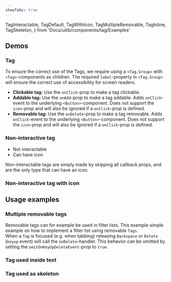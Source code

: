 ```yaml
---
showTabs: true
---
```


  TagInteractable,
  TagDefault,
  TagWithIcon,
  TagMultipleRemovable,
  TagInline,
  TagSkeleton,
} from 'Docs/uilib/components/tag/Examples'

## Demos

### Tag

To ensure the correct use of the Tags, we require using a `<Tag.Group>` with `<Tag>`-components as children.
The required `label`-property in `<Tag.Group>` will ensure the correct use of accessibility for screen readers.

<TagInteractable />

- **Clickable tag:** Use the `onClick`-prop to make a tag clickable.
- **Addable tag:** Use the `onAdd`-prop to make a tag addable. Adds `onClick`-event to the underlying
  `<Button>`-component. Does not support the `icon`-prop and will also be ignored if a `onClick`-prop is defined.
- **Removable tag:** Use the `onDelete`-prop to make a tag removable. Adds `onClick`-event to the underlying
  `<Button>`-component. Does not support the `icon`-prop and will also be ignored if a `onClick`-prop is defined.

### Non-interactive tag

- Not interactable
- Can have icon

Non-interactable tags are simply made by skipping all callback props, and are the only type that can have an icon.

<TagDefault />

### Non-interactive tag with icon

<TagWithIcon />

## Usage examples

### Multiple removable tags

Removable tags can for example be used in filter lists. This example simple example on how to implement a filter list using removable `Tags`.<br/> When a `Tag` is focused (e.g. when tabbing) releasing `Backspace` or `Delete` (`keyup` event) will call the `onDelete`-handler. This behavior can be omitted by setting the `omitOnKeyUpDeleteEvent`-prop to `true`.

<TagMultipleRemovable />

### Tag used inside text

<TagInline />

### Tag used as skeleton

<TagSkeleton />
